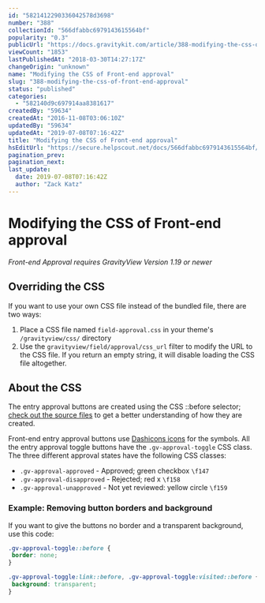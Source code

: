 ```yaml
---
id: "5821412290336042578d3698"
number: "388"
collectionId: "566dfabbc6979143615564bf"
popularity: "0.3"
publicUrl: "https://docs.gravitykit.com/article/388-modifying-the-css-of-front-end-approval"
viewCount: "1853"
lastPublishedAt: "2018-03-30T14:27:17Z"
changeOrigin: "unknown"
name: "Modifying the CSS of Front-end approval"
slug: "388-modifying-the-css-of-front-end-approval"
status: "published"
categories: 
  - "582140d9c697914aa8381617"
createdBy: "59634"
createdAt: "2016-11-08T03:06:10Z"
updatedBy: "59634"
updatedAt: "2019-07-08T07:16:42Z"
title: "Modifying the CSS of Front-end approval"
hsEditUrl: "https://secure.helpscout.net/docs/566dfabbc6979143615564bf/article/5821412290336042578d3698"
pagination_prev: 
pagination_next: 
last_update:
  date: 2019-07-08T07:16:42Z
  author: "Zack Katz"
---
```


# Modifying the CSS of Front-end approval

*Front-end Approval requires GravityView Version 1.19 or newer*

## Overriding the CSS

If you want to use your own CSS file instead of the bundled file, there are two ways:

1. Place a CSS file named `field-approval.css` in your theme's `/gravityview/css/` directory
2. Use the `gravityview/field/approval/css_url` filter to modify the URL to the CSS file. If you return an empty string, it will disable loading the CSS file altogether.

## About the CSS

The entry approval buttons are created using the CSS ::before selector; [check out the source files](https://github.com/gravityview/GravityView/blob/master/templates/css/source/field-approval.scss) to get a better understanding of how they are created.

Front-end entry approval buttons use [Dashicons icons](https://developer.wordpress.org/resource/dashicons/) for the symbols. All the entry approval toggle buttons have the `.gv-approval-toggle` CSS class. The three different approval states have the following CSS classes:

- `.gv-approval-approved` - Approved; green checkbox `\f147`
- `.gv-approval-disapproved` - Rejected; red x `\f158`
- `.gv-approval-unapproved` - Not yet reviewed: yellow circle `\f159`

### Example: Removing button borders and background

If you want to give the buttons no border and a transparent background, use this code:

```css
.gv-approval-toggle::before {
 border: none;	
}

.gv-approval-toggle:link::before, .gv-approval-toggle:visited::before {
 background: transparent;
}
```